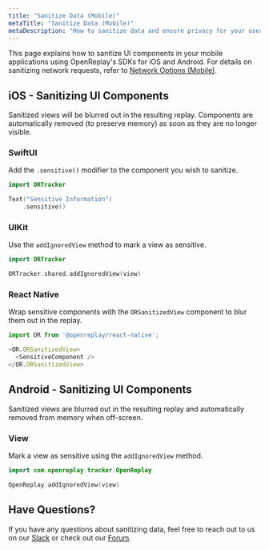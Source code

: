 ```yaml
---
title: "Sanitize Data (Mobile)"
metaTitle: "Sanitize Data (Mobile)"
metaDescription: "How to sanitize data and ensure privacy for your users in mobile applications (iOS and Android)."
---
```


This page explains how to sanitize UI components in your mobile applications using OpenReplay's SDKs for iOS and Android. For details on sanitizing network requests, refer to [Network Options (Mobile)](/network-options-mobile).

## iOS - Sanitizing UI Components

Sanitized views will be blurred out in the resulting replay. Components are automatically removed (to preserve memory) as soon as they are no longer visible.

### SwiftUI

Add the `.sensitive()` modifier to the component you wish to sanitize.

```swift
import ORTracker

Text("Sensitive Information")
    .sensitive()
```

### UIKit

Use the `addIgnoredView` method to mark a view as sensitive.

```swift
import ORTracker

ORTracker.shared.addIgnoredView(view)
```

### React Native

Wrap sensitive components with the `ORSanitizedView` component to blur them out in the replay.

```js
import OR from '@openreplay/react-native';

<OR.ORSanitizedView>
  <SensitiveComponent />
</OR.ORSanitizedView>
```

## Android - Sanitizing UI Components

Sanitized views are blurred out in the resulting replay and automatically removed from memory when off-screen.

### View

Mark a view as sensitive using the `addIgnoredView` method.

```kotlin
import com.openreplay.tracker.OpenReplay

OpenReplay.addIgnoredView(view)
```

## Have Questions?

If you have any questions about sanitizing data, feel free to reach out to us on our [Slack](https://slack.openreplay.com) or check out our [Forum](https://forum.openreplay.com).